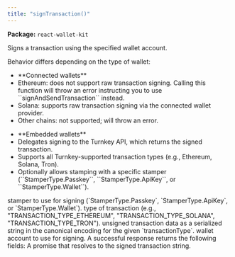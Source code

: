 ```yaml
---
title: "signTransaction()"
---
```



<p><strong>Package:</strong> <code>react-wallet-kit</code></p>

<H3Bordered text="Overview" />

Signs a transaction using the specified wallet account.

Behavior differs depending on the type of wallet:

<ul>
  <li>**Connected wallets**</li>
  <li>Ethereum: does not support raw transaction signing. Calling this function will throw an error instructing you to use ``signAndSendTransaction`` instead.</li>
  <li>Solana: supports raw transaction signing via the connected wallet provider.</li>
  <li>Other chains: not supported; will throw an error.</li>
</ul>

<ul>
  <li>**Embedded wallets**</li>
  <li>Delegates signing to the Turnkey API, which returns the signed transaction.</li>
  <li>Supports all Turnkey-supported transaction types (e.g., Ethereum, Solana, Tron).</li>
  <li>Optionally allows stamping with a specific stamper (``StamperType.Passkey``, ``StamperType.ApiKey``, or ``StamperType.Wallet``).</li>
</ul>

<H3Bordered text="Parameters" />

<ParamField body="params" type='SignTransactionParams' required={true} >
  <Expandable title="params details">
    <NestedParam parentKey="params" childKey="stampWith" type='StamperType' required={false}>
stamper to use for signing (`StamperType.Passkey`, `StamperType.ApiKey`, or `StamperType.Wallet`).
</NestedParam>
    <NestedParam parentKey="params" childKey="transactionType" type='v1TransactionType' required={true}>
type of transaction (e.g., "TRANSACTION_TYPE_ETHEREUM", "TRANSACTION_TYPE_SOLANA", "TRANSACTION_TYPE_TRON").
</NestedParam>
    <NestedParam parentKey="params" childKey="unsignedTransaction" type='string' required={true}>
unsigned transaction data as a serialized
  string in the canonical encoding for the given `transactionType`.
</NestedParam>
    <NestedParam parentKey="params" childKey="walletAccount" type='WalletAccount' required={true}>
wallet account to use for signing.
</NestedParam>
  </Expandable>
</ParamField>

<H3Bordered text="Response" />
A successful response returns the following fields:

<ResponseField name="returns" type="string" required={true}>
  A promise that resolves to the signed transaction string.
</ResponseField>
